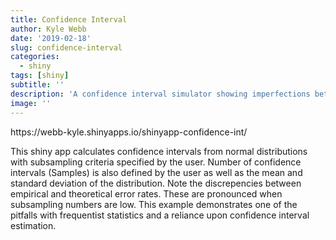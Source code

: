 ```yaml
---
title: Confidence Interval
author: Kyle Webb
date: '2019-02-18'
slug: confidence-interval
categories:
  - shiny
tags: [shiny]
subtitle: ''
description: 'A confidence interval simulator showing imperfections between theoretical and empirical type 1 error rates'
image: ''
---
```


https://webb-kyle.shinyapps.io/shinyapp-confidence-int/

This shiny app calculates confidence intervals from normal distributions with subsampling criteria specified by the user. Number of confidence intervals (Samples) is also defined by the user as well as the mean and standard deviation of the distribution. Note the discrepencies between empirical and theoretical error rates. These are pronounced when subsampling numbers are low. This example demonstrates one of the pitfalls with frequentist statistics and a reliance upon confidence interval estimation. 